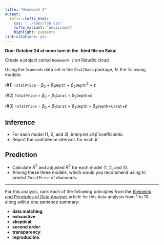 ```yaml
---
title: "Homework 2"
output: 
  tufte::tufte_html:
    css: "../labs/lab.css"
    tufte_variant: "envisioned"
    highlight: pygments
link-citations: yes
---
```


**Due: October 24 at noon**
**turn in the .html file on Sakai**

Create a project called `Homework 2` on Rstudio.cloud

Using the `Diamonds` data set in the `Stat2Data` package, fit the following models:

(#1) `TotalPrice` = $\beta_0 + \beta_1$`Depth` + $\beta_2$`Depth`$^2 + \epsilon$

(#2) `TotalPrice` = $\beta_0 + \beta_1$`Carat` + $\beta_2$`Depth`$+ \epsilon$

(#3) `TotalPrice` = $\beta_0 + \beta_1$`Carat` + $\beta_2$`Depth` + $\beta_3$`Depth`$\times$`Carat`$+ \epsilon$

## Inference

* For each model (1, 2, and 3), interpret all $\hat\beta$ coefficients. 
* Report the confidence intervals for each $\hat\beta$

## Prediction

* Calculate $R^2$ and adjusted $R^2$ for each model (1, 2, and 3). 
* Among these three models, which would you recommend using to predict `TotalPrice` of diamonds.

---

For this analysis, rank each of the following principles from the [Elements and Principles of Data Analysis](https://arxiv.org/pdf/1903.07639.pdf) article for this data analysis from 1 to 10 along with a one sentence summary:

- **data matching**: 
- **exhaustive**: 
- **skeptical**:
- **second order**:
- **transparency**:
- **reproducible**: